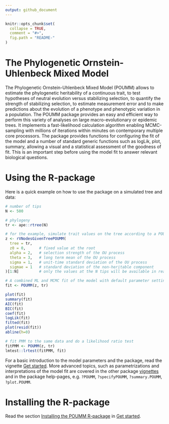 ```yaml
---
output: github_document
---
```


<!-- README.md is generated from README.Rmd. Please edit that file -->

```r
knitr::opts_chunk$set(
  collapse = TRUE,
  comment = "#>",
  fig.path = "README-"
)
```

# The Phylogenetic Ornstein-Uhlenbeck Mixed Model
The Phylogenetic Ornstein-Uhlenbeck Mixed Model (POUMM) allows to estimate the phylogenetic heritability of a continuous trait, to test hypotheses of neutral evolution versus stabilizing selection, to quantify the strength of stabilizing selection, to estimate measurement error and to make predictions about the evolution of a phenotype and phenotypic variation in a population. The POUMM package provides an easy and efficient way to perform this variety of analyses on large macro-evolutionary or epidemic trees. It implements a fast-likelihood calculation algorithm enabling MCMC-sampling with millions of iterations within minutes on contemporary multiple core processors. The package provides functions for configuring the fit of the model and a number of standard generic functions such as logLik, plot, summary, allowing a visual and a statistical assessment of the goodness of fit. This is an important step before using the model fit to answer relevant biological questions.

# Using the R-package
Here is a quick example on how to use the package on a simulated tree and data:

```r
# number of tips
N <- 500 

# phylogeny
tr <- ape::rtree(N)

# for the example, simulate trait values on the tree according to a POUMM model.
z <- rVNodesGivenTreePOUMM(
  tree = tr,   
  z0 = 0,      # fixed value at the root
  alpha = 2,   # selection strength of the OU process
  theta = 3,   # long term mean of the OU process
  sigma = 1,   # unit-time standard deviation of the OU process
  sigmae = 1   # standard deviation of the non-heritable component
)[1:N]         # only the values at the N tips will be available in reality

# A combined ML and MCMC fit of the model with default parameter settings.
fit <- POUMM(z, tr)

plot(fit)
summary(fit)
AIC(fit)
BIC(fit)
coef(fit)
logLik(fit)
fitted(fit)
plot(resid(fit))
abline(h=0)

# fit PMM to the same data and do a likelihood ratio test
fitPMM <- POUMM(z, tr)
lmtest::lrtest(fitPMM, fit)
```

For a basic introduction to the model parameters and the package, read the vignette [Get started](./articles/UserGuide.html). More advanced topics, such as parametrizations and interpretations of the model fit are covered in the other package [vignettes](./articles/index.html) and in the package  help-pages, e.g. `?POUMM`, `?specifyPOUMM`, `?summary.POUMM`, `?plot.POUMM`.

# Installing the R-package
Read the section [Installing the POUMM R-package](./articles/UserGuide.html#Installing) in [Get started](./articles/UserGuide.html).